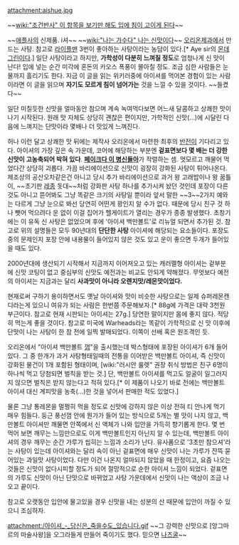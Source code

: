 attachment:aishue.jpg

~~[[wiki:"조건반사" 이 항목을 보기만 해도 입에 침이 고이게 된다]]~~

~~[[애플]]사의 신제품. i셔~~ ~~[[wiki:"나는 가수다" 나는 신맛이다]]~~ [[오리온]]제과에서 만드는 사탕. 참고로 [[라이플맨]] 3번이 좋아하는 사탕이라는 농담이 있다.[* Aye sir의 [[몬데그린]]이다.] 일단 사탕이라고 하지만, '''가학성이 다분히 느껴질 정도'''로 엄청나게 신 맛이 난다! 입에 넣는 순간 미각에 혼돈의 카오스 폭풍이 몰아칠 정도. 조금 심한 사람들은 눈물까지 흘리기도 한다. 지금 이 글을 읽는 위키러중에 아이셔를 먹어본 경험이 있는 사람이라면 이 글을 읽으며 '''자기도 모르게 침이 넘어가는''' 것을 느낄 수 있을 것이다. ~~들켰다~~

일단 미칠듯한 신맛을 얼마동안 참으며 계속 녹여먹다보면 어느새 달콤하고 상쾌한 맛이 나기 시작된다. 원래 맛 자체도 상당히 괜찮은 편이지만, 가학적인 신맛(...)에 시달린 다음에 느껴지는 단맛이라 몇배나 더 맛있게 느껴진다. 

허나 이런 달고 상쾌한 맛 뒤에는 제작사 오리온에서 마련한 최후의 [[반전]]이 기다리고 있다. 아이셔의 가장 깊은 속 가운데, 코어에 해당하는 부분엔 '''겉표면보다 몇 배는 더 강한 신맛이 고농축되어 박혀 있다'''. '''[[페이크다 이 병신들아]]'''가 작렬하는 셈. 멋모르고 깨물어 먹었다간 상당히 괴롭다. 가끔 바리에이션으로 신맛이 굉장히 강화된 사탕이 튀어나온다. 제조상의 공산오차같은건 아니고 당시 추가 바리에이션으로 과거 왕 고래밥이나 왕 꿈틀이, ~~초기판 [[레종]] 돗대~~처럼 강화판 사탕 하나를 추가시켜 놨던 것인데 포장이 다른것도 아니고 뜯어봐도 그냥 똑같은 크기의 사탕일 뿐이라 앞서 말한 ~~3~~2가지 예와는 다르게 그냥 눈으로 봐선 당연히 어떤게 꽝인지 알 수가 없다. 때문에 당시 친구 것 하나 뺏어 먹으려다 운 없이 이걸 집어가 헬게이트가 열리는 경우가 종종 발생했다. 초창기에는 이 유독 신 사탕은 없었으며 후에 '아이셔 백만볼트'로 리뉴얼 되면서 추가된 것. 참고로 위의 설명들은 모두 90년대의 '''단단한 사탕''' 아이셔에 해당되는 요소들이다. 
포장도중의 문제인지 포장 안에 내용물이 들어있지 않은 것도 있고 운이 좋으면 두개가 들어있을 때도 있다.

2000년대에 생산되기 시작해서 지금까지 이어져오고 있는 캐러멜형 아이셔는 겉부분에 신맛 코팅이 없고 중심부의 신맛도 예전과는 비교도 안되게 약해졌다. 무엇보다 예전의 아이셔는 지금과는 달리 '''사과맛이 아니라 오렌지맛/레몬맛이었다.'''

현재로써 구하기 용이하면서도 옛날 아이셔와 맛이 비슷한 사탕으로는 일제 슈퍼레몬캔디라는게 있으니 여유가 되는 사람은 한번쯤 주문해보자.[* 88g에 가격은 대략 3천원 부근이다. 참고로 현재 시판되는 아이셔는 27g.] 당연한 말이지만 몸에 좋지 않다. 적당히 먹는게 좋을 것이다. 참고로 미국에 Warheads라는 똑같이 가학적으로 신 맛 이후에 단맛이 나는 사탕이 한 참 전에 일찍 발매되었다. 이쪽이 선배 혹은 원조격인 듯.

오리온에서 "아이셔 백만볼트 [[껌]]"을 출시했는데 박스형태에 포장된 아이셔가 6개 들어 있다. 그 중 한개가 과거 사탕형태일때의 전통을 이어받은 백만볼트 아이셔, 즉 신맛이 강화된 물건이 1개 포함된 형태이며, [wiki:"러시안 룰렛" 권장 취식 방법은 친구 6명이 하나씩 먹고 당첨되면 벌칙을 받는 것.] 단, 백만볼트 아이셔를 먹고도 얼굴이 일그러지지 않으면 벌칙은 받지 않는다고 적혀 있다.[* 이 제품이 나오기 바로 전에는 백만볼트 아이셔 대신 계피맛을 농축(...)한 것을 넣어서 판매한 적도 있었다.] 

물론 그냥 통레몬을 멀쩡히 먹을 정도로 신맛에 강하지 않은 이상 전혀 티 안나게 먹기 매우 힘들다. 둥근 풍선껌 안에 뭔가가 들어 있는 방식으로 5개는 별 맛이 나지 않고, 백만볼트 아이셔만 깨물면 안쪽에서 신 액체가 나와 입안을 가득히 향기롭게 한다. 몇 번 먹어 보면 깨무는 느낌만으로도 이게 백만볼트인지 아닌지 알 수 있는데, 백만볼트 아이셔의 경우 깨무는 순간 가루가 씹히는 느낌과 소리가 난다. 유사품으로 '3초만 참으셔'라는 사탕이 있는데 아이셔와는 달리 속이 아닌 겉표면에 매우 신맛이 나는 가루가 잔뜩 묻어있는 과일맛 사탕이었다. 다만 이건 나온지 얼마되지 않았을 때 한정이고, 요즘 나오는 것들은 신맛이 없다시피할 정도가 되어 절망적으로 순한 아이셔 느낌이 되었다. 겉표면의 가루도 신맛이 아닌 단맛으로 바뀌었고 사탕 가운데에서 신맛이 나는 액상이 조금 나오고 끝이다. 

참고로 오랫동안 입안에 물고있을 경우 신맛을 내는 성분의 산 때문에 입안이 까질 수 있으니 조심하자.

attachment:/아이셔_-_당신은_죽을수도_있습니다.gif
~~그 강력한 신맛으로 [앙그마르의 마술사왕]을 오그라들게 만들어 죽이기도 했다. 믿으면 [[나즈굴]]~~
